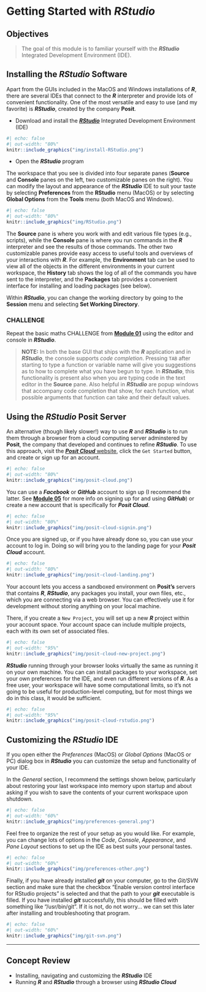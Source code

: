 # Getting Started with ***RStudio*** {#module-02}

## Objectives

> The goal of this module is to familiar yourself with the ***RStudio*** Integrated Development Environment (IDE).

## Installing the ***RStudio*** Software

Apart from the GUIs included in the MacOS and Windows installations of ***R***, there are several IDEs that connect to the ***R*** interpreter and provide lots of convenient functionality. One of the most versatile and easy to use (and my favorite) is ***RStudio***, created by the company **Posit**.

- Download and install the [***RStudio***](https://www.rstudio.com/) Integrated Development Environment (IDE)

```{r}
#| echo: false
#| out-width: "80%"
knitr::include_graphics("img/install-RStudio.png")
```

- Open the ***RStudio*** program

The workspace that you see is divided into four separate panes (**Source** and **Console** panes on the left, two customizable panes on the right). You can modify the layout and appearance of the ***RStudio*** IDE to suit your taste by selecting **Preferences** from the **RStudio** menu (MacOS) or by selecting **Global Options** from the **Tools** menu (both MacOS and Windows).

```{r}
#| echo: false
#| out-width: "80%"
knitr::include_graphics("img/RStudio.png")
```

The **Source** pane is where you work with and edit various file types (e.g., scripts), while the **Console** pane is where you run commands in the ***R*** interpreter and see the results of those commands. The other two customizable panes provide easy access to useful tools and overviews of your interactions with ***R***. For example, the **Environment** tab can be used to view all of the objects in the different environments in your current workspace, the **History** tab shows the log of all of the commands you have sent to the interpreter, and the **Packages** tab provides a convenient interface for installing and loading packages (see below).

Within ***RStudio***, you can change the working directory by going to the **Session** menu and selecting **Set Working Directory**.

### CHALLENGE {.unnumbered}

Repeat the basic maths CHALLENGE from [**Module 01**](#module-01) using the editor and console in ***RStudio***.

> **NOTE:** In both the base GUI that ships with the ***R*** application and in ***RStudio***, the console supports *code completion*. Pressing `TAB` after starting to type a function or variable name will give you suggestions as to how to complete what you have begun to type. In ***RStudio***, this functionality is present also when you are typing code in the text editor in the **Source** pane. Also helpful in ***RStudio*** are popup windows that accompany code completion that show, for each function, what possible arguments that function can take and their default values.

## Using the ***RStudio*** **Posit** Server

An alternative (though likely slower!) way to use ***R*** and ***RStudio*** is to run them through a browser from a cloud computing server adminstered by **Posit**, the company that developed and continues to refine ***RStudio***. To use this approach, visit the [***Posit Cloud*** website](https://posit.cloud/), click the `Get Started` button, and create or sign up for an account.

```{r}
#| echo: false
#| out-width: "80%"
knitr::include_graphics("img/posit-cloud.png")
```

You can use a ***Facebook*** or ***GitHub*** account to sign up (I recommend the latter. See [**Module 05**](#module-05) for more info on signing up for and using ***GitHub***) or create a new account that is specifically for ***Posit Cloud***.

```{r}
#| echo: false
#| out-width: "80%"
knitr::include_graphics("img/posit-cloud-signin.png")
```

Once you are signed up, or if you have already done so, you can use your account to log in. Doing so will bring you to the landing page for your ***Posit Cloud*** account.

```{r}
#| echo: false
#| out-width: "80%"
knitr::include_graphics("img/posit-cloud-landing.png")
```

Your account lets you access a sandboxed environment on **Posit's** servers that contains ***R***, ***RStudio***, any packages you install, your own files, etc., which you are connecting via a web browser. You can effectively use it for development without storing anything on your local machine.

There, if you create a `New Project`, you will set up a new ***R*** project within your account space. Your account space can include multiple projects, each with its own set of associated files.

```{r}
#| echo: false
#| out-width: "95%"
knitr::include_graphics("img/posit-cloud-new-project.png")
```

***RStudio*** running through your browser looks virtually the same as running it on your own machine. You can can install packages to your workspace, set your own preferences for the IDE, and even run different versions of ***R***. As a free user, your workspace will have some computational limits, so it's not going to be useful for production-level computing, but for most things we do in this class, it would be sufficient.

```{r}
#| echo: false
#| out-width: "95%"
knitr::include_graphics("img/posit-cloud-rstudio.png")
```

## Customizing the ***RStudio*** IDE

If you open either the *Preferences* (MacOS) or *Global Options* (MacOS or PC) dialog box in ***RStudio*** you can customize the setup and functionality of your IDE.

In the *General* section, I recommend the settings shown below, particularly about restoring your last workspace into memory upon startup and about asking if you wish to save the contents of your current workspace upon shutdown.

```{r}
#| echo: false
#| out-width: "60%"
knitr::include_graphics("img/preferences-general.png")
```

Feel free to organize the rest of your setup as you would like. For example, you can change lots of options in the *Code*, *Console*, *Appearance*, and *Pane Layout* sections to set up the IDE as best suits your personal tastes.

```{r}
#| echo: false
#| out-width: "60%"
knitr::include_graphics("img/preferences-other.png")
```

Finally, if you have already installed ***git*** on your computer, go to the *Git/SVN* section and make sure that the checkbox "Enable version control interface for RStudio projects" is selected and that the path to your ***git*** executable is filled. If you have installed ***git*** successfully, this should be filled with something like "/usr/bin/git". If it is not, do not worry... we can set this later after installing and troubleshooting that program.

```{r}
#| echo: false
#| out-width: "60%"
knitr::include_graphics("img/git-svn.png")
```

---

## Concept Review {.unnumbered}

- Installing, navigating and customizing the ***RStudio*** IDE
- Running ***R*** and ***RStudio*** through a browser using ***RStudio Cloud***
